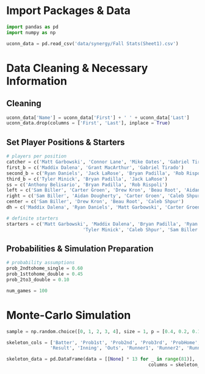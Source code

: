 # Import Packages & Data

```python
import pandas as pd
import numpy as np

uconn_data = pd.read_csv('data/synergy/Fall Stats(Sheet1).csv')
```

# Data Cleaning & Necessary Information

## Cleaning

```python
uconn_data['Name'] = uconn_data['First'] + ' ' + uconn_data['Last']
uconn_data.drop(columns = ['First', 'Last'], inplace = True)
```

## Set Player Positions & Starters

```python
# players per position
catcher = c('Matt Garbowski', 'Connor Lane', 'Mike Oates', 'Gabriel Tirado')
first_b = c('Maddix Dalena', 'Grant MacArthur', 'Gabriel Tirado')
second_b = c('Ryan Daniels', 'Jack LaRose', 'Bryan Padilla', 'Rob Rispoli')
third_b = c('Tyler Minick', 'Bryan Padilla', 'Jack LaRose')
ss = c('Anthony Belisario', 'Bryan Padilla', 'Rob Rispoli')
left = c('Sam Biller', 'Carter Groen', 'Drew Kron', 'Beau Root', 'Aidan Dougherty')
right = c('Sam Biller', 'Aidan Dougherty', 'Carter Groen', 'Caleb Shpur', 'Drew Kron')
center = c('Sam Biller', 'Drew Kron', 'Beau Root', 'Caleb Shpur')
dh = c('Maddix Dalena', 'Ryan Daniels', 'Matt Garbowski', 'Carter Groen', 'Tyler Minick')

# definite starters
starters = c('Matt Garbowski', 'Maddix Dalena', 'Bryan Padilla', 'Ryan Daniels',
                            'Tyler Minick', 'Caleb Shpur', 'Sam Biller', 'Rob Rispoli')
```

## Probabilities & Simulation Preparation

```python
# probability assumptions
prob_2ndtohome_single = 0.60
prob_1sttohome_double = 0.45
prob_2to3_double = 0.10

num_games = 100
```

# Monte-Carlo Simulation

```python
sample = np.random.choice([0, 1, 2, 3, 4], size = 1, p = [0.4, 0.2, 0.1, 0.1, 0.2])

skeleton_cols = ['Batter', 'Prob1st', 'Prob2nd', 'Prob3rd', 'ProbHome','ProbOut',
                'Result', 'Inning', 'Outs', 'Runner1', 'Runner2', 'Runner3', 'Runs']

skeleton_data = pd.DataFrame(data = [[None] * 13 for _ in range(81)], 
                                                    columns = skeleton_cols)
```

```python
```